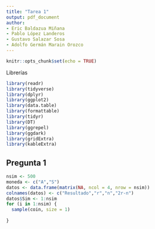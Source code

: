 ```yaml
---
title: "Tarea 1"
output: pdf_document
author:
- Eric Baldazua Miñana
- Pablo López Landeros 
- Gustavo Salazar Sosa
- Adolfo Germán Marain Orozco
---
```


```r
knitr::opts_chunk$set(echo = TRUE)
```
Librerías
```r
library(readr)
library(tidyverse)
library(dplyr)
library(ggplot2)
library(data.table)
library(formattable)
library(tidyr)
library(DT)
library(ggrepel)
library(ggdark)
library(gridExtra) 
library(kableExtra)
```


## Pregunta 1   

```r
nsim <- 500
moneda <- c("A","S")
datos <- data.frame(matrix(NA, ncol = 4, nrow = nsim))
colnames(datos) <- c("Resultado","r","n","2r-n")
datos$Sim <- 1:nsim
for (i in 1:nsim) {
  sample(coin, size = 1)
  
}



```

